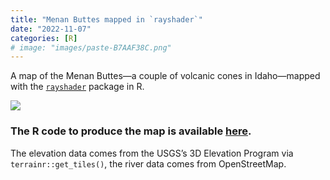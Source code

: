 ```yaml
---
title: "Menan Buttes mapped in `rayshader`"
date: "2022-11-07"
categories: [R]
# image: "images/paste-B7AAF38C.png"
---
```


A map of the Menan Buttes---a couple of volcanic cones in Idaho---mapped with the [`rayshader`](https://www.rayshader.com/) package in R.

![](images/Menan%20Buttes.png){fig-alt="Menan Buttes"}

### The R code to produce the map is available [here](https://github.com/matthew-law/30DayMapChallenge2022/blob/main/raster/raster.R).

The elevation data comes from the USGS's 3D Elevation Program via `terrainr::get_tiles()`, the river data comes from OpenStreetMap.